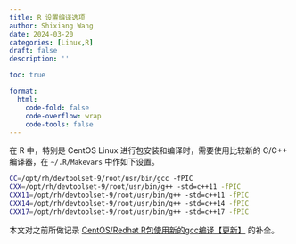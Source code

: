 ```yaml
---
title: R 设置编译选项
author: Shixiang Wang
date: 2024-03-20
categories: [Linux,R]
draft: false
description: ''

toc: true

format:
  html:
    code-fold: false
    code-overflow: wrap
    code-tools: false
---
```


在 R 中，特别是 CentOS Linux 进行包安装和编译时，需要使用比较新的 C/C++ 编译器，在 `~/.R/Makevars` 中作如下设置。

```sh
CC=/opt/rh/devtoolset-9/root/usr/bin/gcc -fPIC
CXX=/opt/rh/devtoolset-9/root/usr/bin/g++ -std=c++11 -fPIC
CXX11=/opt/rh/devtoolset-9/root/usr/bin/g++ -std=c++11 -fPIC
CXX14=/opt/rh/devtoolset-9/root/usr/bin/g++ -std=c++14 -fPIC
CXX17=/opt/rh/devtoolset-9/root/usr/bin/g++ -std=c++17 -fPIC
```

本文对之前所做记录 [CentOS/Redhat R包使用新的gcc编译【更新】](https://mp.weixin.qq.com/s/BoMEGabgWvjfETnIPPxJVA) 的补全。